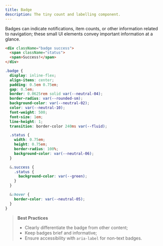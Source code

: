 ```yaml
---
title: Badge
description: The tiny count and labelling component.
---
```


Badges can indicate notifications, item counts, or other information related to navigation; these small UI elements convey important information at a glance.

<div class="example">
<div class="view preview center col">
<Badge />
</div>
<div class="view code">

```html
<div className="badge success">
  <span className="status">
  <span>Success!</span>
</div>
```

```scss
.badge {
  display: inline-flex;
  align-items: center;
  padding: 0.5em 0.75em;
  gap: 0.5em;
  border: 0.0625rem solid var(--neutral-04);
  border-radius: var(--rounded-sm);
  background-color: var(--neutral-02);
  color: var(--neutral-10);
  font-weight: 500;
  font-size: 1em;
  line-height: 1;
  transition: border-color 240ms var(--fluid);

  .status {
    width: 0.75em;
    height: 0.75em;
    border-radius: 100%;
    background-color: var(--neutral-06);
  }

  &.success {
    .status {
      background-color: var(--green);
    }
  }

  &:hover {
    border-color: var(--neutral-05);
  }
}
```

</div>
</div>

> **Best Practices**
>
> - Clearly differentiate the badge from other content;
> - Keep badges brief and informative;
> - Ensure accessibility with `aria-label` for non-text badges.
